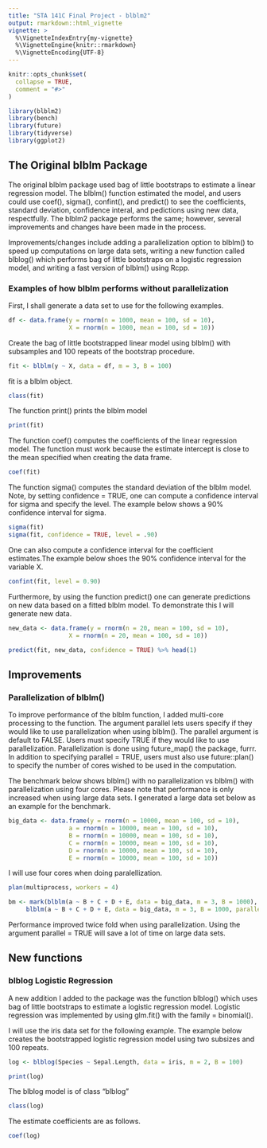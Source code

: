 ```yaml
---
title: "STA 141C Final Project - blblm2"
output: rmarkdown::html_vignette
vignette: >
  %\VignetteIndexEntry{my-vignette}
  %\VignetteEngine{knitr::rmarkdown}
  %\VignetteEncoding{UTF-8}
---
```


```r
knitr::opts_chunk$set(
  collapse = TRUE,
  comment = "#>"
)
```

```r
library(blblm2)
library(bench)
library(future)
library(tidyverse)
library(ggplot2)
```

## The Original blblm Package

The original blblm package used bag of little bootstraps to estimate a linear regression model. The blblm() function estimated the model, and users could use coef(), sigma(), confint(), and predict() to see the coefficients, standard deviation, confidence interal, and pedictions using new data, respectfully. The blblm2 package performs the same; however, several improvements and changes have been made in the process. 

Improvements/changes include adding a parallelization option to blblm() to speed up computations on large data sets, writing a new function called blblog() which performs bag of little bootstraps on a logistic regression model, and writing a fast version of blblm() using Rcpp.

### Examples of how blblm performs without parallelization

First, I shall generate a data set to use for the following examples.

```r
df <- data.frame(y = rnorm(n = 1000, mean = 100, sd = 10),
                 X = rnorm(n = 1000, mean = 100, sd = 10))
```

Create the bag of little bootstrapped linear model using blblm() with subsamples and 100 repeats of the bootstrap procedure.

```r
fit <- blblm(y ~ X, data = df, m = 3, B = 100)
```

fit is a blblm object.

```r
class(fit)
```

The function print() prints the blblm model

```r
print(fit)
```

The function coef() computes the coefficients of the linear regression model. The function must work because the estimate intercept is close to the mean specified when creating the data frame.

```r
coef(fit)
```

The function sigma() computes the standard deviation of the blblm model. Note, by setting confidence = TRUE, one can compute a confidence interval for sigma and specify the level. The example below shows a 90% confidence interval for sigma.

```r
sigma(fit)
sigma(fit, confidence = TRUE, level = .90)
```

One can also compute a confidence interval for the coefficient estimates.The example below shoes the 90% confidence interval for the variable X.

```r
confint(fit, level = 0.90)
```

Furthermore, by using the function predict() one can generate predictions on new data based on a fitted blblm model. To demonstrate this I will generate new data.

```r
new_data <- data.frame(y = rnorm(n = 20, mean = 100, sd = 10),
                 X = rnorm(n = 20, mean = 100, sd = 10))
```

```r
predict(fit, new_data, confidence = TRUE) %>% head(1)
```

## Improvements

### Parallelization of blblm()

To improve performance of the blblm function, I added multi-core processing to the function. The argument parallel lets users specify if they would like to use parallelization when using blblm(). The parallel argument is default to FALSE. Users must specify TRUE if they would like to use parallelization. Parallelization is done using future_map() the package, furrr. In addition to specifying parallel = TRUE, users must also use future::plan() to specify the number of cores wished to be used in the computation.

The benchmark below shows blblm() with no parallelization vs blblm() with parallelization using four cores. Please note that performance is only increased when using large data sets. I generated a large data set below as an example for the benchmark.

```r
big_data <- data.frame(y = rnorm(n = 10000, mean = 100, sd = 10),
                 a = rnorm(n = 10000, mean = 100, sd = 10),
                 B = rnorm(n = 10000, mean = 100, sd = 10),
                 C = rnorm(n = 10000, mean = 100, sd = 10),
                 D = rnorm(n = 10000, mean = 100, sd = 10),
                 E = rnorm(n = 10000, mean = 100, sd = 10))
```

I will use four cores when doing paralellization.

```r
plan(multiprocess, workers = 4)

bm <- mark(blblm(a ~ B + C + D + E, data = big_data, m = 3, B = 1000), 
     blblm(a ~ B + C + D + E, data = big_data, m = 3, B = 1000, parallel = TRUE), check = FALSE)
```

Performance improved twice fold when using parallelization. Using the argument parallel = TRUE will save a lot of time on large data sets.

## New functions

### blblog Logistic Regression

A new addition I added to the package was the function blblog() which uses bag of little bootstraps to estimate a logistic regression model. Logistic regression was implemented by using glm.fit() with the family = binomial().

I will use the iris data set for the following example. The example below creates the bootstrapped logistic regression model using two subsizes and 100 repeats.

```r
log <- blblog(Species ~ Sepal.Length, data = iris, m = 2, B = 100)
```

```r
print(log)
```

The blblog model is of class "blblog"

```r
class(log)
```

The estimate coefficients are as follows.

```r
coef(log)
```

